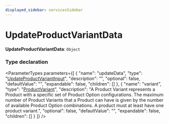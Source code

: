 ```yaml
---
displayed_sidebar: servicesSidebar
---
```



# UpdateProductVariantData

 **UpdateProductVariantData**: `Object`

### Type declaration

<ParameterTypes parameters={[
  {
    "name": "updateData",
    "type": "[UpdateProductVariantInput](UpdateProductVariantInput.mdx)",
    "description": "",
    "optional": false,
    "defaultValue": "",
    "expandable": false,
    "children": []
  },
  {
    "name": "variant",
    "type": "[ProductVariant](../classes/ProductVariant.mdx)",
    "description": "A Product Variant represents a Product with a specific set of Product Option configurations. The maximum number of Product Variants that a Product can have is given by the number of available Product Option combinations. A product must at least have one product variant.",
    "optional": false,
    "defaultValue": "",
    "expandable": false,
    "children": []
  }
]} />
